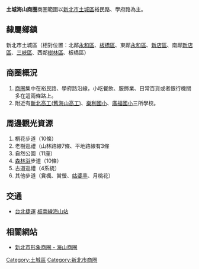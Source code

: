 
'''土城海山商圈'''商圈範圍以[[新北市|新北市]][[土城區|土城區]]裕民路、學府路為主。

==隸屬鄉鎮==
新北市土城區（相對位置︰北鄰[[永和區|永和區]]、[[板橋區_(新北市)|板橋區]]、東鄰[[永和區|永和區]]、[[新店區|新店區]]、南鄰[[新店區|新店區]]、[[三峽區|三峽區]]、西鄰[[樹林區|樹林區]]、板橋區）

==商圈概況==
#[[商圈|商圈]]集中在裕民路、學府路沿線，小吃餐飲、服飾業、日常百貨或者銀行機關多在這兩條路上。
#附近有[[新北市立新北高級工業職業學校|新北高工(舊海山高工)]]、[[樂利國小|樂利國小]]、[[廣福國小|廣福國小]]三所學校。

==周邊觀光資源==
#桐花步道（10條）
#老樹巡禮（山林路線7條、平地路線有3條
#自然公園（11座）
#[[森林浴|森林浴]]步道（10條）
#古道巡禮（4系統）
#其他步道（賞楓、賞螢、[[姑婆芋|姑婆芋]]、月桃花）

== 交通 ==

* [[臺北捷運|台北捷運]] [[板南線|板南線]][[海山站_(新北市)|海山站]]<br />
==相關網站==
*[http://www.shoppingareas.ntpc.gov.tw/_file/1454/SG/40989/D10000001454000014.html 新北市形象商圈 - 海山商圈]{{dead link|date=2017年12月 |bot=InternetArchiveBot |fix-attempted=yes }}
{{新北市商圈}}
[[Category:土城區|Category:土城區]]
[[Category:新北市商圈|Category:新北市商圈]]
